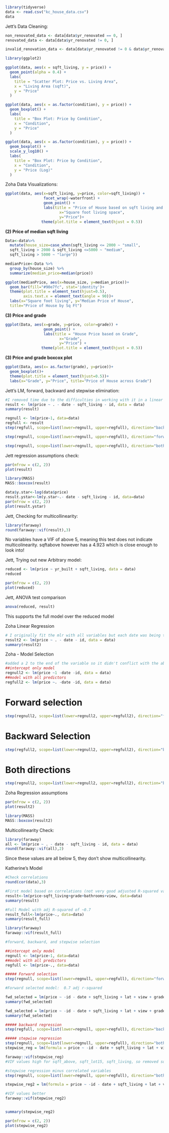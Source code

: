 ```r
library(tidyverse)
data <- read.csv("kc_house_data.csv")
data
```
Jett's Data Cleaning:
```r
non_renovated_data <- data[data$yr_renovated == 0, ]
renovated_data <- data[data$yr_renovated != 0, ]
```

```r
invalid_renovation_data <- data[data$yr_renovated != 0 & data$yr_renovated < data$yr_built, ]
```

```r
library(ggplot2)

ggplot(data, aes(x = sqft_living, y = price)) +
  geom_point(alpha = 0.4) +
  labs(
    title = "Scatter Plot: Price vs. Living Area",
    x = "Living Area (sqft)",
    y = "Price"
  )
```
```r
ggplot(data, aes(x = as.factor(condition), y = price)) +
  geom_boxplot() +
  labs(
    title = "Box Plot: Price by Condition",
    x = "Condition",
    y = "Price"
  )
```

```r
ggplot(data, aes(x = as.factor(condition), y = price)) +
  geom_boxplot() +
  scale_y_log10() +
  labs(
    title = "Box Plot: Price by Condition",
    x = "Condition",
    y = "Price (Log)"
  )
```

Zoha Data Visualizations:
```r
ggplot(data, aes(x=sqft_living, y=price, color=sqft_living)) +
                 facet_wrap(~waterfront) +
                 geom_point() + 
                 labs(title = "Price of House based on sqft living and waterfront view",
                        x="Square foot living space",
                        y="Price")+ 
                theme(plot.title = element_text(hjust = 0.5))
```
**(2) Price of median sqft living **
```r
Data<-data%>%
  mutate(house_size=case_when(sqft_living <= 2000 ~ "small",
  sqft_living > 2000 & sqft_living <=5000 ~ "medium",
  sqft_living > 5000 ~ "large"))

medianPrice<-Data %>% 
  group_by(house_size) %>% 
  summarize(median_price=median(price)) 

ggplot(medianPrice, aes(x=house_size, y=median_price))+
  geom_bar(fill="#90e7fc", stat='identity')+
  theme(plot.title = element_text(hjust=0.5),
        axis.text.x = element_text(angle = 90))+
  labs(x="Square foot living", y="Median Price of House",
  title="Price of House by Sq Ft")
```

**(3) Price and grade **

```r
ggplot(Data, aes(x=grade, y=price, color=grade)) +
                 geom_point() + 
                 labs(title = "House Price based on Grade",
                        x="Grade",
                        y="Price") + 
                theme(plot.title = element_text(hjust = 0.5))
```
**(3) Price and grade boxcox plot**

```r
ggplot(Data, aes(x= as.factor(grade), y=price))+ 
  geom_boxplot()+
  theme(plot.title = element_text(hjust=0.5))+
  labs(x="Grade", y="Price", title="Price of House across Grade")
```
Jett's LM, forward, backward and stepwise elimination:
```r
#I removed time due to the difficulties in working with it in a linear regression model, and I took out sqft living as it is just the sum of sqft above and sqft basement and is therefore redundant
result <- lm(price ~ . - date - sqft_living - id, data = data)
summary(result)
```
```r
regnull <- lm(price~1, data=data)
regfull <- result
step(regfull, scope=list(lower=regnull, upper=regfull), direction="backward")
```
```r
step(regnull, scope=list(lower=regnull, upper=regfull), direction="forward")
```
```r
step(regnull, scope=list(lower=regnull, upper=regfull), direction="both")
```
Jett regression assumptions check:
```r
par(mfrow = c(2, 2))
plot(result)
```
```r
library(MASS)
MASS::boxcox(result)
```
```r
data$y.star<-log(data$price)
result.ystar<-lm(y.star~.- date - sqft_living - id, data=data)
par(mfrow = c(2, 2))
plot(result.ystar)
```
Jett, Checking for multicollinearity:
```r
library(faraway)
round(faraway::vif(result),3)
```
No variables have a VIF of above 5, meaning this test does not indicate multicolinearity. sqftabove however has a 4.923 which is close enough to look into!

Jett, Trying out new Arbitrary model:
```r
reduced <- lm(price ~ yr_built + sqft_living, data = data)
reduced
```
```r
par(mfrow = c(2, 2))
plot(reduced)
```
Jett, ANOVA test comparison
```r
anova(reduced, result)
```
This supports the full model over the reduced model










Zoha Linear Regression
```r
# I originally fit the mlr with all variables but each date was being treated as a separate predictor so I removed it along with ID since thats not a predictor
result2 <- lm(price ~ . - date - id, data = data)
summary(result2)
```
Zoha - Model Selection
```r
#added a 2 to the end of the variable so it didn't conflict with the above code
##intercept only model
regnull2 <- lm(price ~1 -date -id, data = data)
##model with all predictors
regfull2 <- lm(price ~. -date -id, data = data)

```

# Forward selection
```r
step(regnull2, scope=list(lower=regnull2, upper=regfull2), direction="forward")
```
# Backward Selection
```r
step(regfull2, scope=list(lower=regnull2, upper=regfull2), direction="backward")
```


# Both directions
```r
step(regnull2, scope=list(lower=regnull2, upper=regfull2), direction="both")
```
Zoha Regression assumptions
```r
par(mfrow = c(2, 2))
plot(result2)
```
```r
library(MASS)
MASS::boxcox(result2)
```
Multicollinearity Check:
```r
library(faraway)
all <- lm(price ~ . - date - sqft_living - id, data = data)
round(faraway::vif(all),2)
```

Since these values are all below 5, they don't show multicollinearity.

Katherine's Model
```r
#Check correlations
round(cor(data),3)
```

```r
#First model based on correlations (not very good adjusted R-squared value of 0.5741.)
result<-lm(price~sqft_living+grade+bathrooms+view, data=data)
summary(result)

#Full Model with adj R-squared of ~0.7
result_full<-lm(price~., data=data)
summary(result_full)

library(faraway)
faraway::vif(result_full)

```

```r
#forward, backward, and stepwise selection

##intercept only model
regnull <- lm(price~1, data=data)
##model with all predictors
regfull <- lm(price~., data=data)

##### Forward selection
step(regnull, scope=list(lower=regnull, upper=regfull), direction="forward")

#Forward selected model:  0.7 adj r-squared

fwd_selected = lm(price ~ -id - date + sqft_living + lat + view + grade + yr_built + waterfront + bedrooms + bathrooms + zipcode + long + condition + sqft_above + sqft_living15 + yr_renovated + sqft_lot15 + sqft_lot + floors, data = data)
summary(fwd_selected)

fwd_selected = lm(price ~ -id - date + sqft_living + lat + view + grade + yr_built + waterfront + bedrooms + bathrooms + zipcode + long + condition - sqft_above - sqft_living15 + yr_renovated + sqft_lot15 + sqft_lot + floors, data = data)
summary(fwd_selected)

##### backward regression
step(regfull, scope=list(lower=regnull, upper=regfull), direction="backward")

##### stepwise regression
step(regnull, scope=list(lower=regnull, upper=regfull), direction="both")
stepwise_reg = lm(formula = price ~ -id - date + sqft_living + lat + view + grade + yr_built + waterfront + bedrooms + bathrooms + zipcode + long + condition + sqft_above + sqft_living15 + yr_renovated + sqft_lot15 + sqft_lot + floors, data = data)

faraway::vif(stepwise_reg)
#VIF values high for sqft_above, sqft_lot15, sqft_living, so removed sqft_above

#stepwise regression minus correlated variables
step(regnull, scope=list(lower=regnull, upper=regfull), direction="both")

stepwise_reg2 = lm(formula = price ~ -id - date + sqft_living + lat + view + grade + yr_built + waterfront + bedrooms + bathrooms + zipcode + long + condition - sqft_above + sqft_living15 + yr_renovated + sqft_lot15 + sqft_lot + floors, data = data)

#VIF values better
faraway::vif(stepwise_reg2)


summary(stepwise_reg2)

par(mfrow = c(2, 2))
plot(stepwise_reg2)

```
